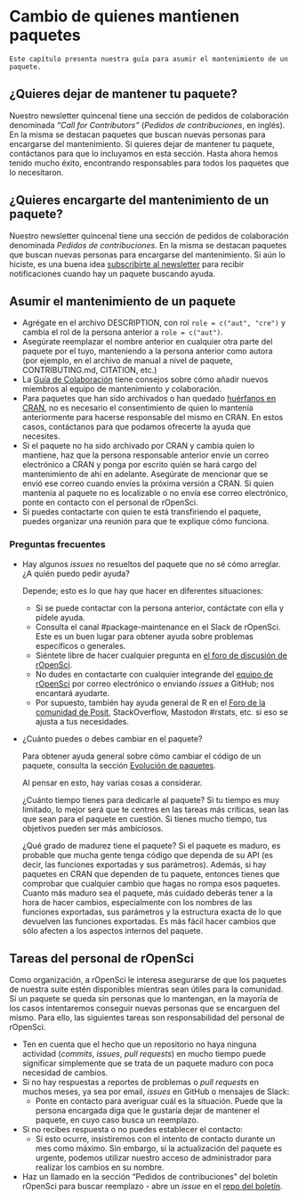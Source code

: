 # Cambio de quienes mantienen paquetes  {#changing-maintainers}

```block
Este capítulo presenta nuestra guía para asumir el mantenimiento de un paquete.
```

## ¿Quieres dejar de mantener tu paquete? {#do-you-want-to-give-up-maintenance-of-your-package}

Nuestro newsletter quincenal tiene una sección de pedidos de colaboración denominada *"Call for Contributors"* (*Pedidos de contribuciones*, en inglés). En la misma se destacan paquetes que buscan nuevas personas para encargarse del mantenimiento. Si quieres dejar de mantener tu paquete, contáctanos para que lo incluyamos en esta sección. Hasta ahora hemos tenido mucho éxito, encontrando responsables para todos los paquetes que lo necesitaron.

## ¿Quieres encargarte del mantenimiento de un paquete? {#do-you-want-to-take-over-maintenance-of-a-package}

Nuestro newsletter quincenal tiene una sección de pedidos de colaboración denominada *Pedidos de contribuciones*. En la misma se destacan paquetes que buscan nuevas personas para encargarse del mantenimiento. Si aún lo hiciste, es una buena idea [subscribirte al newsletter](https://news.ropensci.org/) para recibir notificaciones cuando hay un paquete buscando ayuda.

## Asumir el mantenimiento de un paquete {#taking-over-maintenance-of-a-package}

- Agrégate en el archivo DESCRIPTION, con rol `role = c("aut", "cre")` y cambia el rol de la persona anterior a `role = c("aut")`.
- Asegúrate reemplazar el nombre anterior en cualquier otra parte del paquete por el tuyo, manteniendo a la persona anterior como autora (por ejemplo, en el archivo de manual a nivel de paquete, CONTRIBUTING.md, CITATION, etc.)
- La [Guía de Colaboración](#collaboration) tiene consejos sobre cómo añadir nuevos miembros al equipo de mantenimiento y colaboración.
- Para paquetes que han sido archivados o han quedado [huérfanos en CRAN](https://cran.r-project.org/src/contrib/Orphaned/README), no es necesario el consentimiento de quien lo mantenía anteriormente para hacerse responsable del mismo en CRAN. En estos casos, contáctanos para que podamos ofrecerte la ayuda que necesites.
- Si el paquete no ha sido archivado por CRAN y cambia quien lo mantiene, haz que la persona responsable anterior envíe un correo electrónico a CRAN y ponga por escrito quién se hará cargo del mantenimiento de ahí en adelante. Asegúrate de mencionar que se envió ese correo cuando envíes la próxima versión a CRAN. Si quien mantenía al paquete no es localizable o no envía ese correo electrónico, ponte en contacto con el personal de rOpenSci.
- Si puedes contactarte con quien te está transfiriendo el paquete, puedes organizar una reunión para que te explique cómo funciona.

### Preguntas frecuentes {#faq-for-new-maintainers}

- Hay algunos *issues* no resueltos del paquete que no sé cómo arreglar. ¿A quién puedo pedir ayuda?
  
  Depende; esto es lo que hay que hacer en diferentes situaciones:
  
  - Si se puede contactar con la persona anterior, contáctate con ella y pídele ayuda.
  - Consulta el canal #package-maintenance en el Slack de rOpenSci. Este es un buen lugar para obtener ayuda sobre problemas específicos o generales.
  - Siéntete libre de hacer cualquier pregunta en [el foro de discusión de rOpenSci](https://discuss.ropensci.org/c/package-development/29).
  - No dudes en contactarte con cualquier integrande del [equipo de rOpenSci](https://ropensci.org/about/#team) por correo electrónico o enviando *issues* a GitHub; nos encantará ayudarte.
  - Por supuesto, también hay ayuda general de R en el [Foro de la comunidad de Posit](https://community.rstudio.com/), StackOverflow, Mastodon #rstats, etc. si eso se ajusta a tus necesidades.

- ¿Cuánto puedes o debes cambiar en el paquete?
  
  Para obtener ayuda general sobre cómo cambiar el código de un paquete, consulta la sección [Evolución de paquetes](#evolution).
  
  Al pensar en esto, hay varias cosas a considerar.
  
  ¿Cuánto tiempo tienes para dedicarle al paquete? Si tu tiempo es muy limitado, lo mejor será que te centres en las tareas más críticas, sean las que sean para el paquete en cuestión. Si tienes mucho tiempo, tus objetivos pueden ser más ambiciosos.
  
  ¿Qué grado de madurez tiene el paquete? Si el paquete es maduro, es probable que mucha gente tenga código que dependa de su API (es decir, las funciones exportadas y sus parámetros). Además, si hay paquetes en CRAN que dependen de tu paquete, entonces tienes que comprobar que cualquier cambio que hagas no rompa esos paquetes. Cuanto más maduro sea el paquete, más cuidado deberás tener a la hora de hacer cambios, especialmente con los nombres de las funciones exportadas, sus parámetros y la estructura exacta de lo que devuelven las funciones exportadas. Es más fácil hacer cambios que sólo afecten a los aspectos internos del paquete.

## Tareas del personal de rOpenSci {#tasks-for-ropensci-staff}

Como organización, a rOpenSci le interesa asegurarse de que los paquetes de nuestra suite estén disponibles mientras sean útiles para la comunidad. Si un paquete se queda sin personas que lo mantengan, en la mayoría de los casos intentaremos conseguir nuevas personas que se encarguen del mismo. Para ello, las siguientes tareas son responsabilidad del personal de rOpenSci.

- Ten en cuenta que el hecho que un repositorio no haya ninguna actividad (*commits*, *issues*, *pull requests*) en mucho tiempo puede significar simplemente que se trata de un paquete maduro con poca necesidad de cambios.
- Si no hay respuestas a reportes de problemas o *pull requests* en muchos meses, ya sea por email, *issues* en GitHub o mensajes de Slack:
  - Ponte en contacto para averiguar cuál es la situación. Puede que la persona encargada diga que le gustaría dejar de mantener el paquete, en cuyo caso busca un reemplazo.
- Si no recibes respuesta o no puedes establecer el contacto:
  - Si esto ocurre, insistiremos con el intento de contacto durante un mes como máximo. Sin embargo, si la actualización del paquete es urgente, podemos utilizar nuestro acceso de administrador para realizar los cambios en su nombre.
- Haz un llamado en la sección "Pedidos de contribuciones" del boletín rOpenSci para buscar reemplazo - abre un *issue* en el [repo del boletín](https://github.com/ropensci/monthly/).


